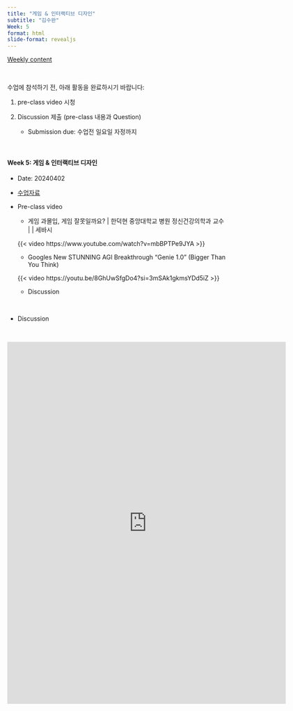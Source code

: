 ```yaml
---
title: "게임 & 인터랙티브 디자인"
subtitle: "김수완" 
Week: 5
format: html
slide-format: revealjs
---
```


[Weekly content](https://changjunlee.com/teaching/cul_tech_101/weekly_2/)

<br>

수업에 참석하기 전, 아래 활동을 완료하시기 바랍니다:

1.  pre-class video 시청

2.  Discussion 제출 (pre-class 내용과 Question)

    -   Submission due: 수업전 일요일 자정까지


<br>

#### **Week 5: 게임 & 인터랙티브 디자인**

-   Date: 20240402

-   [수업자료](content/cnt_w5_ksw.pdf)

-   Pre-class video

    -   게임 과몰입, 게임 잘못일까요? \| 한덕현 중앙대학교 병원 정신건강의학과 교수 \| \| 세바시

    {{< video https://www.youtube.com/watch?v=mbBPTPe9JYA >}}
    
    -   Googles New STUNNING AGI Breakthrough "Genie 1.0" (Bigger Than You Think)
    
    {{< video https://youtu.be/8GhUwSfgDo4?si=3mSAk1gkmsYDd5iZ >}}
    

    -   Discussion

<br>

-   Discussion

<br>

<iframe src="https://docs.google.com/forms/d/e/1FAIpQLSe57KNWatSgcvVWMCj2NhYhjEETkplzzHegT4ZbqsDpWnOd4A/viewform?embedded=true" width="640" height="831" frameborder="0" marginheight="0" marginwidth="0">로드 중…</iframe>

